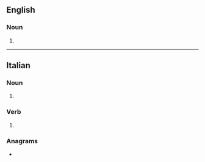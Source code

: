 ==English==

===Noun===
{{head|en|noun form}}

# {{plural of|en|pasticcio}}

----

==Italian==

===Noun===
{{head|it|noun form|g=m}}

# {{plural of|it|pasticcio}}

===Verb===
{{head|it|verb form}}

# {{inflection of|it|pasticciare||2|s|pres|indc|;|1//2//3|s|pres|subj|;|3|s|impr}}

===Anagrams===
* {{anagrams|it|a=acciipst|piccasti|spiccati}}
